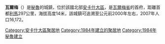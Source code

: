'''瓦爾梅'''（{{lang-es|Huarmey}}）是[[秘魯|秘魯]]的城鎮，位於該國北部[[安卡什大區|安卡什大區]]，是[[瓦爾梅省|瓦爾梅省]]的首府，距離首都[[利馬|利馬]]297公里，海拔高度14米，該城鎮可追溯至公元前2000年左右，2007年人口16,172。

{{coord|10|04|7|S|78|9|37|W|scale:15000|display=title}}

{{DEFAULTSORT:Huarmey}}
[[Category:安卡什大區聚居地|Category:安卡什大區聚居地]]
[[Category:1984年建立的聚居地|Category:1984年建立的聚居地]]
[[Category:1984年秘魯建立|Category:1984年秘魯建立]]

{{Ancash-geo-stub}}